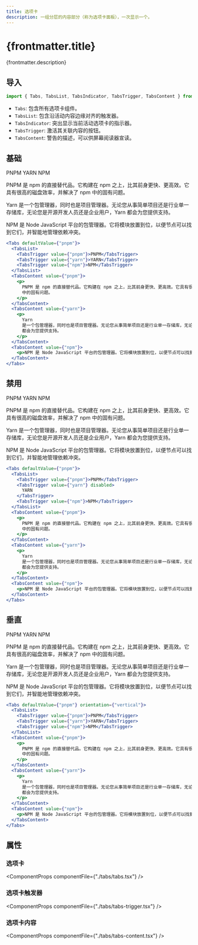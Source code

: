 ```yaml
---
title: 选项卡
description: 一组分层的内容部分（称为选项卡面板），一次显示一个。
---
```




# {frontmatter.title}

{frontmatter.description}

## 导入

```js
import { Tabs, TabsList, TabsIndicator, TabsTrigger, TabsContent } from "@resolid/react-ui";
```

- `Tabs`: 包含所有选项卡组件。
- `TabsList`: 包含沿活动内容边缘对齐的触发器。
- `TabsIndicator`: 突出显示当前活动选项卡的指示器。
- `TabsTrigger`: 激活其关联内容的按钮。
- `TabsContent`: 警告的描述，可以供屏幕阅读器宣读。

## 基础

<section className={'example group'}>
  <ComponentExample className={'flex flex-col justify-center'}>
    <Tabs defaultValue={"pnpm"}>
      <TabsList>
        <TabsTrigger value={"pnpm"}>PNPM</TabsTrigger>
        <TabsTrigger value={"yarn"}>YARN</TabsTrigger>
        <TabsTrigger value={"npm"}>NPM</TabsTrigger>
      </TabsList>
      <TabsContent value={"pnpm"}>
        <p>PNPM 是 npm 的直接替代品。它构建在 npm 之上，比其前身更快、更高效。它具有很高的磁盘效率，并解决了 npm
          中的固有问题。</p>
      </TabsContent>
      <TabsContent value={"yarn"}>
        <p>Yarn 是一个包管理器，同时也是项目管理器。无论您从事简单项目还是行业单一存储库，无论您是开源开发人员还是企业用户，Yarn
          都会为您提供支持。</p>
      </TabsContent>
      <TabsContent value={"npm"}>
        <p>NPM 是 Node JavaScript 平台的包管理器。它将模块放置到位，以便节点可以找到它们，并智能地管理依赖冲突。</p>
      </TabsContent>
    </Tabs>
  </ComponentExample>

```jsx
<Tabs defaultValue={"pnpm"}>
  <TabsList>
    <TabsTrigger value={"pnpm"}>PNPM</TabsTrigger>
    <TabsTrigger value={"yarn"}>YARN</TabsTrigger>
    <TabsTrigger value={"npm"}>NPM</TabsTrigger>
  </TabsList>
  <TabsContent value={"pnpm"}>
    <p>
      PNPM 是 npm 的直接替代品。它构建在 npm 之上，比其前身更快、更高效。它具有很高的磁盘效率，并解决了 npm
      中的固有问题。
    </p>
  </TabsContent>
  <TabsContent value={"yarn"}>
    <p>
      Yarn
      是一个包管理器，同时也是项目管理器。无论您从事简单项目还是行业单一存储库，无论您是开源开发人员还是企业用户，Yarn
      都会为您提供支持。
    </p>
  </TabsContent>
  <TabsContent value={"npm"}>
    <p>NPM 是 Node JavaScript 平台的包管理器。它将模块放置到位，以便节点可以找到它们，并智能地管理依赖冲突。</p>
  </TabsContent>
</Tabs>
```

</section>

## 禁用

<section className={'example group'}>
  <ComponentExample className={'flex flex-col justify-center'}>
    <Tabs defaultValue={"pnpm"}>
      <TabsList>
        <TabsTrigger value={"pnpm"}>PNPM</TabsTrigger>
        <TabsTrigger value={"yarn"} disabled>YARN</TabsTrigger>
        <TabsTrigger value={"npm"}>NPM</TabsTrigger>
      </TabsList>
      <TabsContent value={"pnpm"}>
        <p>PNPM 是 npm 的直接替代品。它构建在 npm 之上，比其前身更快、更高效。它具有很高的磁盘效率，并解决了 npm
          中的固有问题。</p>
      </TabsContent>
      <TabsContent value={"yarn"} disabled>
        <p>Yarn 是一个包管理器，同时也是项目管理器。无论您从事简单项目还是行业单一存储库，无论您是开源开发人员还是企业用户，Yarn
          都会为您提供支持。</p>
      </TabsContent>
      <TabsContent value={"npm"}>
        <p>NPM 是 Node JavaScript 平台的包管理器。它将模块放置到位，以便节点可以找到它们，并智能地管理依赖冲突。</p>
      </TabsContent>
    </Tabs>
  </ComponentExample>

```jsx
<Tabs defaultValue={"pnpm"}>
  <TabsList>
    <TabsTrigger value={"pnpm"}>PNPM</TabsTrigger>
    <TabsTrigger value={"yarn"} disabled>
      YARN
    </TabsTrigger>
    <TabsTrigger value={"npm"}>NPM</TabsTrigger>
  </TabsList>
  <TabsContent value={"pnpm"}>
    <p>
      PNPM 是 npm 的直接替代品。它构建在 npm 之上，比其前身更快、更高效。它具有很高的磁盘效率，并解决了 npm
      中的固有问题。
    </p>
  </TabsContent>
  <TabsContent value={"yarn"}>
    <p>
      Yarn
      是一个包管理器，同时也是项目管理器。无论您从事简单项目还是行业单一存储库，无论您是开源开发人员还是企业用户，Yarn
      都会为您提供支持。
    </p>
  </TabsContent>
  <TabsContent value={"npm"}>
    <p>NPM 是 Node JavaScript 平台的包管理器。它将模块放置到位，以便节点可以找到它们，并智能地管理依赖冲突。</p>
  </TabsContent>
</Tabs>
```

</section>

## 垂直

<section className={'example group'}>
  <ComponentExample className={'flex flex-col justify-center'}>
    <Tabs defaultValue={"pnpm"} orientation={"vertical"}>
      <TabsList>
        <TabsTrigger value={"pnpm"}>PNPM</TabsTrigger>
        <TabsTrigger value={"yarn"}>YARN</TabsTrigger>
        <TabsTrigger value={"npm"}>NPM</TabsTrigger>
      </TabsList>
      <TabsContent value={"pnpm"}>
        <p>PNPM 是 npm 的直接替代品。它构建在 npm 之上，比其前身更快、更高效。它具有很高的磁盘效率，并解决了 npm
          中的固有问题。</p>
      </TabsContent>
      <TabsContent value={"yarn"}>
        <p>Yarn 是一个包管理器，同时也是项目管理器。无论您从事简单项目还是行业单一存储库，无论您是开源开发人员还是企业用户，Yarn
          都会为您提供支持。</p>
      </TabsContent>
      <TabsContent value={"npm"}>
        <p>NPM 是 Node JavaScript 平台的包管理器。它将模块放置到位，以便节点可以找到它们，并智能地管理依赖冲突。</p>
      </TabsContent>
    </Tabs>
  </ComponentExample>

```jsx
<Tabs defaultValue={"pnpm"} orientation={"vertical"}>
  <TabsList>
    <TabsTrigger value={"pnpm"}>PNPM</TabsTrigger>
    <TabsTrigger value={"yarn"}>YARN</TabsTrigger>
    <TabsTrigger value={"npm"}>NPM</TabsTrigger>
  </TabsList>
  <TabsContent value={"pnpm"}>
    <p>
      PNPM 是 npm 的直接替代品。它构建在 npm 之上，比其前身更快、更高效。它具有很高的磁盘效率，并解决了 npm
      中的固有问题。
    </p>
  </TabsContent>
  <TabsContent value={"yarn"}>
    <p>
      Yarn
      是一个包管理器，同时也是项目管理器。无论您从事简单项目还是行业单一存储库，无论您是开源开发人员还是企业用户，Yarn
      都会为您提供支持。
    </p>
  </TabsContent>
  <TabsContent value={"npm"}>
    <p>NPM 是 Node JavaScript 平台的包管理器。它将模块放置到位，以便节点可以找到它们，并智能地管理依赖冲突。</p>
  </TabsContent>
</Tabs>
```

</section>

## 属性

### 选项卡

<ComponentProps componentFile={"./tabs/tabs.tsx"} />

### 选项卡触发器

<ComponentProps componentFile={"./tabs/tabs-trigger.tsx"} />

### 选项卡内容

<ComponentProps componentFile={"./tabs/tabs-content.tsx"} />
